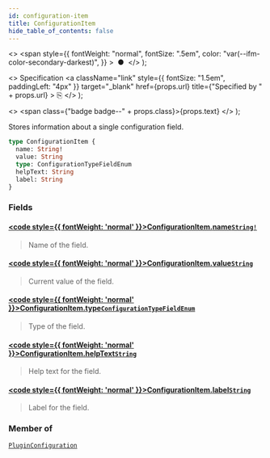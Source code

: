 ```yaml
---
id: configuration-item
title: ConfigurationItem
hide_table_of_contents: false
---
```


  <>
    <span
      style={{
        fontWeight: "normal",
        fontSize: ".5em",
        color: "var(--ifm-color-secondary-darkest)",
      }}
    >
      &nbsp;●&nbsp;
    </span>
  </>
);

  <>
    Specification
    <a
      className="link"
      style={{ fontSize: "1.5em", paddingLeft: "4px" }}
      target="\_blank"
      href={props.url}
      title={"Specified by " + props.url}
    >
      ⎘
    </a>
  </>
);

  <>
    <span class={"badge badge--" + props.class}>{props.text}</span>
  </>
);

Stores information about a single configuration field.

```graphql
type ConfigurationItem {
  name: String!
  value: String
  type: ConfigurationTypeFieldEnum
  helpText: String
  label: String
}
```

### Fields

#### [<code style={{ fontWeight: 'normal' }}>ConfigurationItem.<b>name</b></code>](#)<Bullet />[`String!`](../../api-reference/scalars/string) <Badge class="secondary" text="non-null"/> <Badge class="secondary" text="scalar"/>

> Name of the field.

#### [<code style={{ fontWeight: 'normal' }}>ConfigurationItem.<b>value</b></code>](#)<Bullet />[`String`](../../api-reference/scalars/string) <Badge class="secondary" text="scalar"/>

> Current value of the field.

#### [<code style={{ fontWeight: 'normal' }}>ConfigurationItem.<b>type</b></code>](#)<Bullet />[`ConfigurationTypeFieldEnum`](../../api-reference/enums/configuration-type-field-enum) <Badge class="secondary" text="enum"/>

> Type of the field.

#### [<code style={{ fontWeight: 'normal' }}>ConfigurationItem.<b>helpText</b></code>](#)<Bullet />[`String`](../../api-reference/scalars/string) <Badge class="secondary" text="scalar"/>

> Help text for the field.

#### [<code style={{ fontWeight: 'normal' }}>ConfigurationItem.<b>label</b></code>](#)<Bullet />[`String`](../../api-reference/scalars/string) <Badge class="secondary" text="scalar"/>

> Label for the field.

### Member of

[`PluginConfiguration`](../../api-reference/objects/plugin-configuration) <Badge class="secondary" text="object"/>
